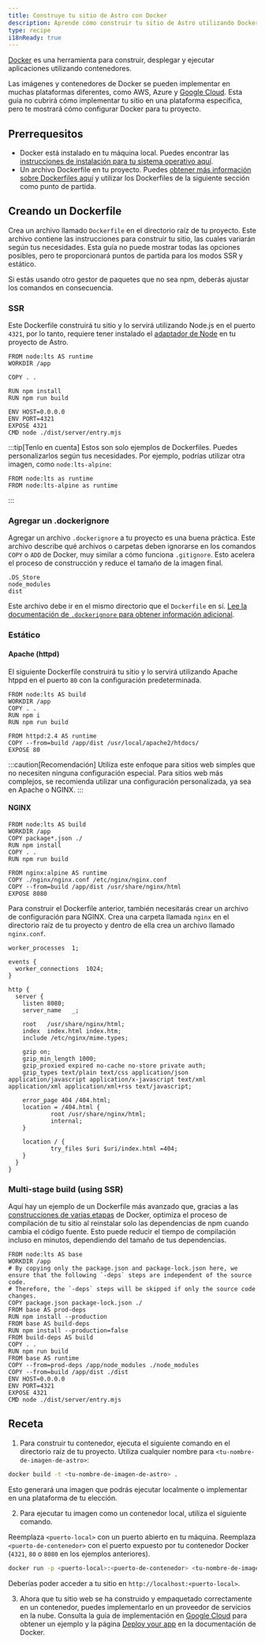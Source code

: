 ```yaml
---
title: Construye tu sitio de Astro con Docker
description: Aprende cómo construir tu sitio de Astro utilizando Docker.
type: recipe
i18nReady: true
---
```


[Docker](https://docker.com) es una herramienta para construir, desplegar y ejecutar aplicaciones utilizando contenedores.

Las imágenes y contenedores de Docker se pueden implementar en muchas plataformas diferentes, como AWS, Azure y [Google Cloud](/es/guides/deploy/google-cloud/#cloud-run-ssr-y-estático). Esta guía no cubrirá cómo implementar tu sitio en una plataforma específica, pero te mostrará cómo configurar Docker para tu proyecto.

## Prerrequesitos

- Docker está instalado en tu máquina local. Puedes encontrar las [instrucciones de instalación para tu sistema operativo aquí](https://docs.docker.com/get-docker/).
- Un archivo Dockerfile en tu proyecto. Puedes [obtener más información sobre Dockerfiles aquí](https://docs.docker.com/engine/reference/builder/) y utilizar los Dockerfiles de la siguiente sección como punto de partida.

## Creando un Dockerfile

Crea un archivo llamado `Dockerfile` en el directorio raíz de tu proyecto. Este archivo contiene las instrucciones para construir tu sitio, las cuales variarán según tus necesidades. Esta guía no puede mostrar todas las opciones posibles, pero te proporcionará puntos de partida para los modos SSR y estático.

Si estás usando otro gestor de paquetes que no sea npm, deberás ajustar los comandos en consecuencia.

### SSR

Este Dockerfile construirá tu sitio y lo servirá utilizando Node.js en el puerto `4321`, por lo tanto, requiere tener instalado el [adaptador de Node](/es/guides/integrations-guide/node/) en tu proyecto de Astro.

```docker title="Dockerfile"
FROM node:lts AS runtime
WORKDIR /app

COPY . .

RUN npm install
RUN npm run build

ENV HOST=0.0.0.0
ENV PORT=4321
EXPOSE 4321
CMD node ./dist/server/entry.mjs
```

:::tip[Tenlo en cuenta]
Estos son solo ejemplos de Dockerfiles. Puedes personalizarlos según tus necesidades. Por ejemplo, podrías utilizar otra imagen, como `node:lts-alpine`:

```docker title="Dockerfile" del={1} add={2}
FROM node:lts as runtime
FROM node:lts-alpine as runtime
```
:::

### Agregar un .dockerignore

Agregar un archivo `.dockerignore` a tu proyecto es una buena práctica. Este archivo describe qué archivos o carpetas deben ignorarse en los comandos `COPY` o `ADD` de Docker, muy similar a cómo funciona `.gitignore`. Esto acelera el proceso de construcción y reduce el tamaño de la imagen final.

```docker title=".dockerignore"
.DS_Store
node_modules
dist
```

Este archivo debe ir en el mismo directorio que el `Dockerfile` en sí. [Lee la documentación de `.dockerignore` para obtener información adicional](https://docs.docker.com/engine/reference/builder/#dockerignore-file).

### Estático

#### Apache (httpd)

El siguiente Dockerfile construirá tu sitio y lo servirá utilizando Apache htppd en el puerto `80` con la configuración predeterminada.

```docker title="Dockerfile"
FROM node:lts AS build
WORKDIR /app
COPY . .
RUN npm i
RUN npm run build

FROM httpd:2.4 AS runtime
COPY --from=build /app/dist /usr/local/apache2/htdocs/
EXPOSE 80
```

:::caution[Recomendación]
Utiliza este enfoque para sitios web simples que no necesiten ninguna configuración especial. Para sitios web más complejos, se recomienda utilizar una configuración personalizada, ya sea en Apache o NGINX.
:::

#### NGINX

```docker title="Dockerfile"
FROM node:lts AS build
WORKDIR /app
COPY package*.json ./
RUN npm install
COPY . .
RUN npm run build

FROM nginx:alpine AS runtime
COPY ./nginx/nginx.conf /etc/nginx/nginx.conf
COPY --from=build /app/dist /usr/share/nginx/html
EXPOSE 8080
```

Para construir el Dockerfile anterior, también necesitarás crear un archivo de configuración para NGINX. Crea una carpeta llamada `nginx` en el directorio raíz de tu proyecto y dentro de ella crea un archivo llamado `nginx.conf`.

```nginx title="nginx.conf"
worker_processes  1;

events {
  worker_connections  1024;
}

http {
  server {
    listen 8080;
    server_name   _;

    root   /usr/share/nginx/html;
    index  index.html index.htm;
    include /etc/nginx/mime.types;

    gzip on;
    gzip_min_length 1000;
    gzip_proxied expired no-cache no-store private auth;
    gzip_types text/plain text/css application/json application/javascript application/x-javascript text/xml application/xml application/xml+rss text/javascript;

    error_page 404 /404.html;
    location = /404.html {
            root /usr/share/nginx/html;
            internal;
    }

    location / {
            try_files $uri $uri/index.html =404;
    }
  }
}
```

### Multi-stage build (using SSR)

Aquí hay un ejemplo de un Dockerfile más avanzado que, gracias a las [construcciones de varias etapas](https://docs.docker.com/build/building/multi-stage/) de Docker, optimiza el proceso de compilación de tu sitio al reinstalar solo las dependencias de npm cuando cambia el código fuente. Esto puede reducir el tiempo de compilación incluso en minutos, dependiendo del tamaño de tus dependencias.

```docker title="Dockerfile"
FROM node:lts AS base
WORKDIR /app
# By copying only the package.json and package-lock.json here, we ensure that the following `-deps` steps are independent of the source code.
# Therefore, the `-deps` steps will be skipped if only the source code changes.
COPY package.json package-lock.json ./
FROM base AS prod-deps
RUN npm install --production
FROM base AS build-deps
RUN npm install --production=false
FROM build-deps AS build
COPY . .
RUN npm run build
FROM base AS runtime
COPY --from=prod-deps /app/node_modules ./node_modules
COPY --from=build /app/dist ./dist
ENV HOST=0.0.0.0
ENV PORT=4321
EXPOSE 4321
CMD node ./dist/server/entry.mjs
```

## Receta

1. Para construir tu contenedor, ejecuta el siguiente comando en el directorio raíz de tu proyecto. Utiliza cualquier nombre para `<tu-nombre-de-imagen-de-astro>`:

```bash
docker build -t <tu-nombre-de-imagen-de-astro> .
```

Esto generará una imagen que podrás ejecutar localmente o implementar en una plataforma de tu elección.

2. Para ejecutar tu imagen como un contenedor local, utiliza el siguiente comando. 

Reemplaza `<puerto-local>` con un puerto abierto en tu máquina. Reemplaza `<puerto-de-contenedor>` con el puerto expuesto por tu contenedor Docker (`4321`, `80` o `8080` en los ejemplos anteriores).

```bash
docker run -p <puerto-local>:<puerto-de-contenedor> <tu-nombre-de-imagen-de-astro>
```

Deberías poder acceder a tu sitio en `http://localhost:<puerto-local>`.

3. Ahora que tu sitio web se ha construido y empaquetado correctamente en un contenedor, puedes implementarlo en un proveedor de servicios en la nube. Consulta la guía de implementación en [Google Cloud](https://cloud.google.com) para obtener un ejemplo y la página [Deploy your app](https://docs.docker.com/language/nodejs/deploy/) en la documentación de Docker.
